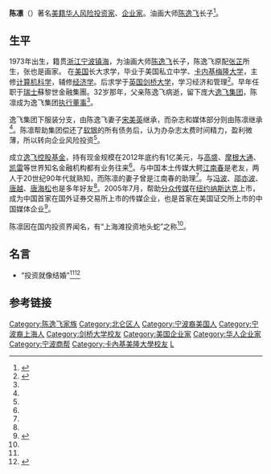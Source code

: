 '''陈凛'''（{{bd|1973年||}}）著名[[美籍华人|美籍华人]][[风险投资|风险投资家]]、[[企业家|企业家]]。油画大师[[陈逸飞|陈逸飞]]长子<ref name="陈凛搜狐财经">{{cite web|url=http://business.sohu.com/20120717/n348348477.shtml |title=陈逸飞之子陈凛：上海滩投资界“地头蛇” |publisher=[[搜狐|搜狐]]财经 |author=来源：99艺术网 |date=2012年7月17日 |accessdate=2013年8月10日 |language=zh-hans}}</ref>。

==生平==
1973年出生，籍贯[[浙江|浙江]][[宁波|宁波]][[镇海|镇海]]，为油画大师[[陈逸飞|陈逸飞]]长子，陈逸飞原配[[张芷|张芷]]所生，张也是画家。 在[[美国|美国]]长大求学，毕业于美国私立中学、[[卡内基梅隆大学|卡内基梅隆大学]]，主修[[计算机科学|计算机科学]]，辅修[[经济学|经济学]]。后求学于[[英国|英国]][[剑桥大学|剑桥大学]]，学习经济和管理<ref name="陈凛陈逸飞">{{cite web|url=http://www.mingwang360.com/mingshang/4111.htm |title=陈凛：我爸陈逸飞 但不是富二代 |publisher=[[联合早报|联合早报]] |author=作者：周文龙 |date=2011-05-06|accessdate=2013年8月10日 |language=zh-hans}}</ref>。早年任职于[[瑞士|瑞士]]蘇黎世金融集團。32岁那年，父亲陈逸飞病逝，留下庞大[[逸飞集团|逸飞集团]]，陈凛成为逸飞集团[[执行董事|执行董事]]<ref name="陈凛搜狐财经"/>。

逸飞集团下服装分支，由陈逸飞妻子[[宋美英|宋美英]]继承，而杂志和媒体部分则由陈凛继承<ref name="陈凛搜狐财经"/>。陈凛帮助集团偿还了[[软银|软银]]的所有债务后，认为办杂志太费时间精力，盈利微薄，所以转向企业风险投资<ref name="陈凛搜狐财经"/>。

成立[[逸飞控股基金|逸飞控股基金]]，持有现金规模在2012年底约有1亿美元，与[[高盛|高盛]]、[[摩根大通|摩根大通]]、[[凯雷|凯雷]]等世界知名金融机构都有业务往来<ref name="陈凛搜狐财经"/>。与中国本土传媒大鳄[[江南春_(企业家)|江南春]]是老友，两人于20世纪90年代就熟知，而陈凛的妻子曾是江南春的助理<ref name="陈凛搜狐财经"/>。与[[冯波|冯波]]、[[邵亦波|邵亦波]]、[[唐越|唐越]]、[[唐海松|唐海松]]也是多年好友<ref name="陈凛搜狐财经"/>。2005年7月，帮助[[分众传媒|分众传媒]]在[[纽约|纽约]][[纳斯达克|纳斯达克]]上市，成为中国首家在国外证券交易所上市的传媒企业，也是首家在美国证交所上市的中国媒体企业<ref name="陈凛腾讯财经">{{cite web|url=http://finance.qq.com/a/20101025/004214.htm |title=陈逸飞之子陈凛：“艺二代”的风投人生 |publisher=腾讯财经 |author=每日经济新闻 |date=2010年10月25日 |accessdate=2013年8月10日 |language=zh-hans}}</ref>。

陈凛因在国内投资界闻名，有“上海滩投资地头蛇”之称<ref name="陈凛搜狐财经"/>。

==名言==
* “投资就像结婚”<ref name="陈凛腾讯财经"/><ref name="陈凛搜狐IT">{{cite web|url=http://it.sohu.com/20101022/n276206303.shtml |title=陈逸飞之子陈凛：投资就像结婚 喜欢长期持有 |publisher=来源：每日经济新闻 |author=搜狐IT |date=2010年10月22日 |accessdate=2013年8月10日 |language=zh-hans}}</ref>

==参考链接==
{{reflist}}

{{DEFAULTSORT:C}}
[[Category:陈逸飞家族|Category:陈逸飞家族]]
[[Category:北仑区人|Category:北仑区人]]
[[Category:宁波裔美国人|Category:宁波裔美国人]]
[[Category:宁波裔上海人|Category:宁波裔上海人]]
[[Category:剑桥大学校友|Category:剑桥大学校友]]
[[Category:美国企业家|Category:美国企业家]]
[[Category:华人企业家|Category:华人企业家]]
[[Category:宁波商帮|Category:宁波商帮]]
[[Category:卡內基美隆大學校友|Category:卡內基美隆大學校友]]
[[Category:陈姓|L]]